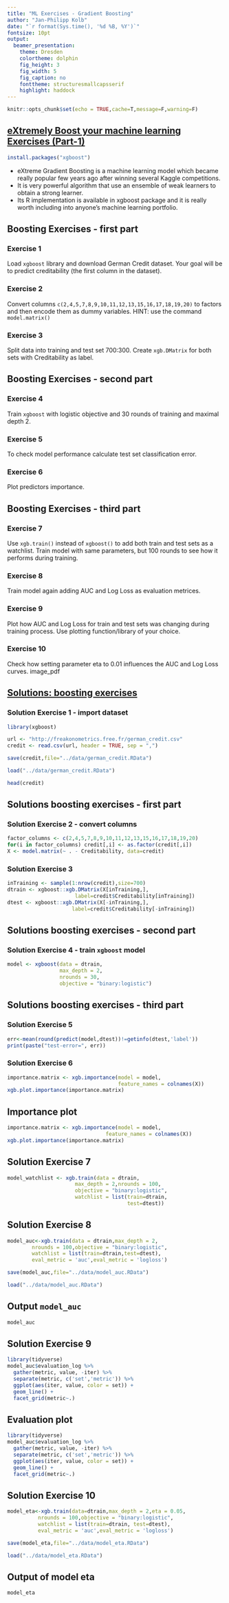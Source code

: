 ```yaml
---
title: "ML Exercises - Gradient Boosting"
author: "Jan-Philipp Kolb"
date: "`r format(Sys.time(), '%d %B, %Y')`"
fontsize: 10pt
output: 
  beamer_presentation: 
    theme: Dresden
    colortheme: dolphin
    fig_height: 3
    fig_width: 5
    fig_caption: no
    fonttheme: structuresmallcapsserif
    highlight: haddock
---
```


```r
knitr::opts_chunk$set(echo = TRUE,cache=T,message=F,warning=F)
```

## [eXtremely Boost your machine learning Exercises (Part-1)](https://www.r-exercises.com/2017/09/24/extremely-boost-your-machine-learning-exercises-part-1/)

```r
install.packages("xgboost")
```


- eXtreme Gradient Boosting is a machine learning model which became really popular few years ago after winning several Kaggle competitions. 
- It is very powerful algorithm that use an ensemble of weak learners to obtain a strong learner. 
- Its R implementation is available in xgboost package and it is really worth including into anyone’s machine learning portfolio.

<!--
This is the first part of eXtremely Boost your machine learning series. For other parts follow the tag xgboost.

Answers to the exercises are available here.

If you obtained a different (correct) answer than those listed on the solutions page, please feel free to post your answer as a comment on that page.
-->

## Boosting Exercises - first part

### Exercise 1
Load `xgboost` library and download German Credit dataset. Your goal will be to predict creditability (the first column in the dataset).

### Exercise 2
Convert columns `c(2,4,5,7,8,9,10,11,12,13,15,16,17,18,19,20)` to factors and then encode them as dummy variables. HINT: use the command `model.matrix()`

### Exercise 3
Split data into training and test set 700:300. Create `xgb.DMatrix` for both sets with Creditability as label.

## Boosting Exercises - second part

### Exercise 4
Train `xgboost` with logistic objective and 30 rounds of training and maximal depth 2.

### Exercise 5
To check model performance calculate test set classification error.

### Exercise 6
Plot predictors importance.

## Boosting Exercises - third part

### Exercise 7
Use `xgb.train()` instead of `xgboost()` to add both train and test sets as a watchlist. Train model with same parameters, but 100 rounds to see how it performs during training.

### Exercise 8
Train model again adding AUC and Log Loss as evaluation metrices.

### Exercise 9
Plot how AUC and Log Loss for train and test sets was changing during training process. Use plotting function/library of your choice.

### Exercise 10
Check how setting parameter eta to 0.01 influences the AUC and Log Loss curves.
image_pdf

## [Solutions: boosting exercises](https://www.r-exercises.com/2017/09/24/extremely-boost-your-machine-learning-solutions-part-1/)

### Solution Exercise 1 - import dataset

```r
library(xgboost)
```


```r
url <- "http://freakonometrics.free.fr/german_credit.csv"
credit <- read.csv(url, header = TRUE, sep = ",")
```


```r
save(credit,file="../data/german_credit.RData")
```

```r
load("../data/german_credit.RData")
```

```r
head(credit)
```

## Solutions boosting exercises - first part

### Solution Exercise 2 - convert columns

```r
factor_columns <- c(2,4,5,7,8,9,10,11,12,13,15,16,17,18,19,20)
for(i in factor_columns) credit[,i] <- as.factor(credit[,i])
X <- model.matrix(~ . - Creditability, data=credit)
```

###  Solution  Exercise 3 

```r
inTraining <- sample(1:nrow(credit),size=700)
dtrain <- xgboost::xgb.DMatrix(X[inTraining,],
                      label=credit$Creditability[inTraining])
dtest <- xgboost::xgb.DMatrix(X[-inTraining,],
                     label=credit$Creditability[-inTraining])
```

## Solutions boosting exercises - second part

### Solution Exercise 4 - train `xgboost` model 

```r
model <- xgboost(data = dtrain,
                 max_depth = 2,
                 nrounds = 30,
                 objective = "binary:logistic")
```

## Solutions boosting exercises - third part

### Solution    Exercise 5   

```r
err<-mean(round(predict(model,dtest))!=getinfo(dtest,'label'))
print(paste("test-error=", err))
```


### Solution    Exercise 6   

```r
importance.matrix <- xgb.importance(model = model, 
                                    feature_names = colnames(X))
xgb.plot.importance(importance.matrix)
```

## Importance plot

```r
importance.matrix <- xgb.importance(model = model, 
                                feature_names = colnames(X))
xgb.plot.importance(importance.matrix)
```


##  Solution   Exercise 7  

```r
model_watchlist <- xgb.train(data = dtrain,
                      max_depth = 2,nrounds = 100,
                      objective = "binary:logistic",
                      watchlist = list(train=dtrain, 
                                       test=dtest))
```



##  Solution  Exercise 8   

```r
model_auc<-xgb.train(data = dtrain,max_depth = 2,
        nrounds = 100,objective = "binary:logistic",
        watchlist = list(train=dtrain,test=dtest),
        eval_metric = 'auc',eval_metric = 'logloss')
```

```r
save(model_auc,file="../data/model_auc.RData")
```

```r
load("../data/model_auc.RData")
```

## Output `model_auc`

```r
model_auc
```


## Solution  Exercise 9   

```r
library(tidyverse)
model_auc$evaluation_log %>%
  gather(metric, value, -iter) %>%
  separate(metric, c('set','metric')) %>%
  ggplot(aes(iter, value, color = set)) +
  geom_line() +
  facet_grid(metric~.)
```

## Evaluation plot

```r
library(tidyverse)
model_auc$evaluation_log %>%
  gather(metric, value, -iter) %>%
  separate(metric, c('set','metric')) %>%
  ggplot(aes(iter, value, color = set)) +
  geom_line() +
  facet_grid(metric~.)
```


##  Solution Exercise 10  

```r
model_eta<-xgb.train(data=dtrain,max_depth = 2,eta = 0.05,
          nrounds = 100,objective = "binary:logistic",
          watchlist = list(train=dtrain, test=dtest),
          eval_metric = 'auc',eval_metric = 'logloss')
```

```r
save(model_eta,file="../data/model_eta.RData")
```

```r
load("../data/model_eta.RData")
```

## Output of model eta

```r
model_eta
```

<!--
https://www.r-exercises.com/2017/10/01/extremely-boost-your-machine-learning-exercises-part-2/

https://www.r-exercises.com/2017/09/24/extremely-boost-your-machine-learning-solutions-part-1/
-->